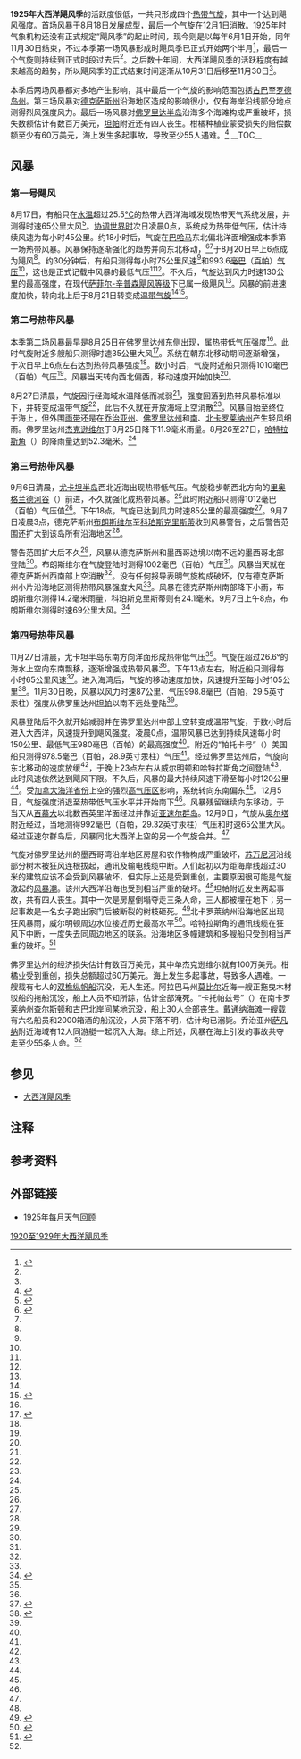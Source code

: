 {{noteTA
|G1=USState
|1=zh-hans:百慕大;zh-hk:百慕達;zh-tw:百慕達;
|2=zh-hans:亚速尔;zh-tw:亞速;zh-hk:亞速爾;
}}
{{Infobox hurricane season
| Basin=Atl
| Year=1925
| Track=1925 Atlantic hurricane season summary map.png
| First storm formed=1925年8月18日
| Last storm dissipated= 1925年12月1日
| Strongest storm name=第一号
| Strongest storm winds=70
| Damagespre=至少
| Damages=1.6
| Inflated=1
| Fatalities=≥59
| five seasons=[[1923年大西洋飓风季|1923]]、[[1924年大西洋飓风季|1924]]、'''1925'''、[[1926年大西洋飓风季|1926]]、[[1927年大西洋飓风季|1927]]
}}
'''1925年大西洋飓风季'''的活跃度很低，一共只形成四个[[热带气旋|热带气旋]]，其中一个达到飓风强度。首场风暴于8月18日发展成型，最后一个气旋在12月1日消散。1925年时气象机构还没有正式规定“飓风季”的起止时间，现今则是以每年6月1日开始，同年11月30日结束，不过本季第一场风暴形成时飓风季已正式开始两个半月<ref name="FAQG1">{{cite web | author = Neal Dorst | publisher = National Oceanic and Atmospheric Administration | year = 1993 | accessdate = 2009-03-08 | title = When is hurricane season ? | archivedate = 2009-03-08 | deadurl = yes | archiveurl = https://web.archive.org/web/20090308083302/http://www.aoml.noaa.gov/hrd/tcfaq/G1.html | url = http://www.aoml.noaa.gov/hrd/tcfaq/G1.html }}</ref>，最后一个气旋则持续到正式时段过去后<ref name="MWR" />。之后数十年间，大西洋飓风季的活跃程度有越来越高的趋势，所以飓风季的正式结束时间逐渐从10月31日后移至11月30日<ref name="FAQG1" />。

本季后两场风暴都对多地产生影响，其中最后一个气旋的影响范围包括[[古巴|古巴]]至[[罗德岛州|罗德岛州]]。第三场风暴对[[德克萨斯州|德克萨斯州]]沿海地区造成的影响很小，仅有海岸沿线部分地点测得烈风强度风力。最后一场风暴对[[佛罗里达半岛|佛罗里达半岛]]沿海多个海滩构成严重破坏，损失数额估计有数百万美元，[[坦帕_(佛罗里达州)|坦帕]]附近还有四人丧生。柑橘种植业蒙受损失的赔偿数额至少有60万美元，海上发生多起事故，导致至少55人遇难。<ref name="MWR">{{cite web | author = W. P. Day | title = Monthly Weather Review for 1925 | year = 1926 | publisher = National Weather Service | accessdate = 2016-12-29 | url = http://www.aoml.noaa.gov/general/lib/lib1/nhclib/mwreviews/1925.pdf | format = PDF | deadurl = no | archiveurl = https://web.archive.org/web/20160303175059/http://www.aoml.noaa.gov/general/lib/lib1/nhclib/mwreviews/1925.pdf | archivedate = 2016-03-03 }}</ref>
__TOC__
{{Clear}}

== 风暴 ==

=== 第一号飓风 ===
{{Infobox Hurricane Small
|Basin=Atl
|Image=1925 Atlantic hurricane 1 track.png
|Formed=8月18日
|Dissipated=8月21日
|1-min winds=70
|Pressure=<994
}}
8月17日，有船只在[[海面温度|水温]]超过25.5[[摄氏度|°C]]的热带大西洋海域发现热带天气系统发展，并测得时速65公里大风<ref name="Hur1">{{cite web | publisher = National Oceanic and Atmospheric Administration | archiveurl = https://web.archive.org/web/20160303190320/http://www.aoml.noaa.gov/hrd/hurdat/excelfiles_centerfix/192501.xls | deadurl = no | archivedate = 2016-03-03 | year = 2009 | accessdate = 2016-12-29 | title = Raw Observations for Hurricane One 1925 | url = http://www.aoml.noaa.gov/hrd/hurdat/excelfiles_centerfix/192501.xls | format = [[Microsoft_Excel|XLS]] }}</ref>。[[协调世界时|协调世界时]]次日凌晨0点，系统成为热带低气压，估计持续风速为每小时45公里。约18小时后，气旋在[[巴哈马|巴哈马]]东北偏北洋面增强成本季第一场热带风暴。风暴保持逐渐强化的趋势并向东北移动，<ref name="hurdat">{{cite web | title = Atlantic Best Tracks, 1851 to 2007 Reanalyzed | year = 2009 | publisher = National Hurricane Center | accessdate = 2016-12-29 | url = http://www.aoml.noaa.gov/hrd/hurdat/tra51to07-2125rean.txt | archiveurl = https://web.archive.org/web/20160303182612/http://www.aoml.noaa.gov/hrd/hurdat/tra51to07-2125rean.txt | archivedate = 2016-03-03 | deadurl = no | format = [[文本文件|TXT]] }}</ref><ref name="RA" />于{{lang|en|[[协调世界时|UTC]]}}8月20日早上6点成为飓风<ref name="hurdat" />。约30分钟后，有船只测得每小时75公里风速<ref name="Hur1" />和993.6[[巴|毫巴]]（[[帕斯卡|百帕]]）[[气压|气压]]<ref name="MWR" />，这也是正式记载中风暴的最低气压<ref name="MWR" /><ref name="Hur1" />。不久后，气旋达到风力时速130公里的最高强度，在现代[[萨菲尔-辛普森飓风等级|萨菲尔-辛普森飓风等级]]下已属一级飓风<ref name="hurdat" />。风暴的前进速度加快，转向北上后于8月21日转变成[[温带气旋|温带气旋]]<ref name="hurdat" /><ref name="RA">{{cite web | author = Chris Landsea | publisher = National Hurricane Center | archiveurl = https://web.archive.org/web/20160304040238/http://www.aoml.noaa.gov/hrd/hurdat/presentations/irr-19111930.ppt | deadurl = no | date = 2005-06-28 | accessdate = 2016-12-29 | title = The Atlantic Hurricane Database Reanalysis for 1911 to 1930 | url = http://www.aoml.noaa.gov/hrd/hurdat/presentations/irr-19111930.ppt | format = [[Microsoft_PowerPoint|PPT]] | archivedate = 2016-03-04 }}</ref>。
{{Clear}}

=== 第二号热带风暴 ===
{{Infobox Hurricane Small
|Basin=Atl
|Image=1925 Atlantic tropical storm 2 track.png
|Formed=8月25日
|Dissipated=8月27日
|1-min winds=35
|Pressure=<1009
}}
本季第二场风暴最早是8月25日在佛罗里达州东侧出现，属热带低气压强度<ref name="hurdat" />。此时气旋附近多艘船只测得时速35公里大风<ref name="Hur2">{{cite web | publisher = National Oceanic and Atmospheric Administration | year = 2009 | accessdate = 2016-12-30 | title = Raw Observations for Tropical Storm Two 1925 | format = XLS | archiveurl = https://web.archive.org/web/20160303213105/http://www.aoml.noaa.gov/hrd/hurdat/excelfiles_centerfix/192502.xls | deadurl = no | url = http://www.aoml.noaa.gov/hrd/hurdat/excelfiles_centerfix/192502.xls | archivedate = 2016-03-03 }}</ref>。系统在朝东北移动期间逐渐增强，于{{lang|en|UTC}}次日早上6点左右达到热带风暴强度<ref name="hurdat" />。数小时后，气旋附近船只测得1010毫巴（百帕）气压<ref name="Hur2" />。风暴当天转向西北偏西，移动速度开始加快<ref name="hurdat" />。

8月27日清晨，气旋因行经海域水温降低而减弱<ref name="Hur2" />，强度回落到热带风暴标准以下，并转变成温带气旋<ref name="hurdat" />，此后不久就在开放海域上空消散<ref name="hurdat" />。风暴自始至终位于海上，但外围[[雨带|雨带]]还是在[[乔治亚州|乔治亚州]]、[[佛罗里达州|佛罗里达州]]和[[南卡罗莱纳州|南]]、[[北卡罗莱纳州|北卡罗莱纳州]]产生轻风细雨。佛罗里达州[[杰克逊维尔_(佛罗里达州)|杰克逊维尔]]于8月25日降下11.9毫米雨量。8月26至27日，[[哈特拉斯角|哈特拉斯角]]（{{lang|en|Cape Hatteras}}）的降雨量达到52.3毫米。<ref name="Hur2" />
{{Clear}}

=== 第三号热带风暴 ===
{{Infobox Hurricane Small
|Basin=Atl
|Image=1925 Atlantic tropical storm 3 track.png
|Formed=9月6日
|Dissipated=9月7日
|1-min winds=45
|Pressure=<1002
}}
9月6日清晨，[[尤卡坦半岛|尤卡坦半岛]]西北近海出现热带低气压。气旋稳步朝西北方向的[[里奥格兰德河谷|里奥格兰德河谷]]（{{lang|en|Rio Grande Valley}}）前进，不久就强化成热带风暴。<ref name="hurdat" />此时附近船只测得1012毫巴（百帕）气压值<ref name="Hur3" />。{{lang|en|UTC}}下午18点，气旋已达到风力时速85公里的最高强度<ref name="hurdat" />。{{lang|en|UTC}}9月7日凌晨3点，德克萨斯州[[布朗斯维尔_(德克萨斯州)|布朗斯维尔]]至[[科珀斯克里斯蒂_(德克萨斯州)|科珀斯克里斯蒂]]收到风暴警告，之后警告范围还扩大到该岛所有沿海地区<ref name="MWR" />。

警告范围扩大后不久<ref name="MWR" />，风暴从德克萨斯州和墨西哥边境以南不远的墨西哥北部登陆<ref name="hurdat" />。布朗斯维尔在气旋登陆时测得1002毫巴（百帕）气压<ref name="Hur3" />。风暴当天就在德克萨斯州西南部上空消散<ref name="hurdat" />。没有任何报导表明气旋构成破坏，仅有德克萨斯州小片沿海地区测得热带风暴强度大风<ref name="MWR" />。风暴在德克萨斯州南部降下小雨，布朗斯维尔测得14.2毫米雨量，科珀斯克里斯蒂则有24.1毫米。{{lang|en|UTC}}9月7日上午8点，布朗斯维尔测得时速69公里大风。<ref name="Hur3">{{cite web | publisher = National Oceanic and Atmospheric Administration | year = 2009 | accessdate = 2016-12-30 | title = Raw Observations for Tropical Storm Three 1925 | url = http://www.aoml.noaa.gov/hrd/hurdat/excelfiles_centerfix/192503.xls | archivedate = 2016-03-03 | format = XLS | deadurl = no | archiveurl = https://web.archive.org/web/20160303235144/http://www.aoml.noaa.gov/hrd/hurdat/excelfiles_centerfix/192503.xls }}</ref>
{{Clear}}

=== 第四号热带风暴 ===
{{Infobox Hurricane Small
|Basin=Atl
|Image=1925 Hurricane 4 Weather Map.jpg
|Track=1925 Atlantic hurricane 4 track.png
|Formed=11月27日
|Dissipated=12月1日
|1-min winds=55
|Pressure=<996
}}
11月27日清晨，尤卡坦半岛东南方向洋面形成热带低气压<ref name="hurdat" />。气旋在超过26.6°{{lang|en|C}}的海水上空向东南飘移，逐渐增强成热带风暴<ref name="hurdat" />。{{lang|en|UTC}}下午13点左右，附近船只测得每小时65公里风速<ref name="Hur4">{{cite web | publisher = National Oceanic and Atmospheric Administration | year = 2009 | accessdate = 2016-12-30 | title = Raw Observations for Hurricane Four 1925 | archivedate = 2013-03-05 | archiveurl = https://web.archive.org/web/20130305060054/http://www.aoml.noaa.gov/hrd/hurdat/excelfiles_centerfix/192504.xls | deadurl = no | url = http://www.aoml.noaa.gov/hrd/hurdat/excelfiles_centerfix/192504.xls | format = XLS }}</ref>。进入海湾后，气旋的移动速度加快，风速提升至每小时105公里<ref name="Meta">{{Cite web | author = Hurricane Research Division | publisher = National Hurricane Center | year = 2011 | accessdate = 2016-12-30 | title = Documentation of Atlantic Tropical Cyclones Changes in HURDAT | url = http://www.aoml.noaa.gov/hrd/hurdat/metadata_aug11.html | deadurl = no | archiveurl = https://web.archive.org/web/20160303181152/http://www.aoml.noaa.gov/hrd/hurdat/metadata_aug11.html | archivedate = 2016-03-03 }}</ref>。11月30日晚，风暴以风力时速87公里、气压998.8毫巴（百帕，29.5英寸汞柱）强度从佛罗里达州[[坦帕_(佛罗里达州)|坦帕]]以南不远处登陆<ref name="MWR" />。

风暴登陆后不久就开始减弱并在佛罗里达州中部上空转变成温带气旋，于数小时后进入大西洋，风速提升到飓风强度。{{lang|en|UTC}}凌晨0点，温带风暴已达到持续风速每小时150公里、最低气压980毫巴（百帕）的最高强度<ref name="hurdat" />。附近的“帕托卡号”（{{lang|en|Patoka}}）美国船只测得978.5毫巴（百帕，28.9英寸汞柱）气压<ref name="MWR" />。经过佛罗里达州后，气旋向东北移动的速度放缓<ref name="hurdat" />，于{{lang|en|UTC}}晚上23点左右从[[威尔明顿_(北卡罗来纳州)|威尔明顿]]和哈特拉斯角之间登陆<ref name="MWR" />，此时风速依然达到飓风下限。不久后，风暴的最大持续风速下滑至每小时120公里<ref name="hurdat" />。受[[加拿大海洋省份|加拿大海洋省份]]上空的强烈[[高气压|高气压区]]影响，系统转向东南偏东<ref name="MWR" />。12月5日，气旋强度消退至热带低气压水平并开始南下<ref name="hurdat" />。风暴残留继续向东移动，于当天从[[百慕大|百慕大]]以北数百英里洋面经过并靠近[[亚速尔群岛|亚速尔群岛]]。12月9日，气旋从[[奥尔塔_(亚速尔群岛)|奥尔塔]]附近经过，当地测得992毫巴（百帕，29.32英寸汞柱）气压和时速65公里大风。经过亚速尔群岛后，风暴同北大西洋上空的另一个气旋合并。<ref name="MWR" />

气旋对佛罗里达州的墨西哥湾沿岸地区房屋和农作物构成严重破坏，[[苏万尼河|苏万尼河]]沿线部分树木被狂风连根拔起，通讯及输电线缆中断。人们起初以为距海岸线超过30米的建筑应该不会受到风暴破坏，但实际上还是受到重创，主要原因很可能是气旋激起的[[风暴潮|风暴潮]]。该州大西洋沿海也受到相当严重的破坏。<ref name="MWR" />坦帕附近发生两起事故，共有四人丧生。其中一次是房屋倒塌夺走三条人命，三人都被埋在地下；另一起事故是一名女子跑出家门后被断裂的树枝砸死。<ref>{{cite news | author = Staff Writer | publisher = ''Morning Avalanche'' | date = 1925-12-02 | title = Four Lives Lost in Storm Off Tampa Coast}}</ref>北卡罗莱纳州沿海地区出现狂风暴雨，威尔明顿周边水位接近历史最高水平<ref>{{cite news | agency = [[美联社|Associated Press]] | newspaper = ''The Morning News Review'' | date = 1925-12-02 | title = Tropical Storm Ravages Florida Coast}}</ref>。哈特拉斯角的通讯线缆在狂风下中断，一度失去同周边地区的联系。沿海地区多幢建筑和多艘船只受到相当严重的破坏。<ref>{{cite news | author = Staff Writer | newspaper = ''The Zanesville Signal'' | date = 1925-12-02 | title = Middle Atlantic Coast is Swept by Furious Gale}}</ref>

佛罗里达州的经济损失估计有数百万美元，其中单杰克逊维尔就有100万美元。柑橘业受到重创，损失总额超过60万美元。海上发生多起事故，导致多人遇难。一艘载有七人的[[双桅纵帆船|双桅纵帆船]]沉没，无人生还。阿拉巴马州[[莫比尔_(阿拉巴马州)|莫比尔]]近海一艘正拖曳木材驳船的拖船沉没，船上人员不知所踪，估计全部淹死。“卡托帕兹号”（{{lang|en|Catopazi}}）在南卡罗莱纳州[[查尔斯顿_(南卡罗莱纳州)|查尔斯顿]]和[[古巴|古巴]]北岸间某地沉没，船上30人全部丧生。[[戴通纳海滩|戴通纳海滩]]一艘载有六名船员和2000箱酒的船沉没，人员下落不明，估计均已溺毙。乔治亚州[[萨凡纳|萨凡纳]]附近海域有12人同游艇一起沉入大海。综上所述，风暴在海上引发的事故共夺走至少55条人命。<ref name="MWR" />
{{Clear}}

== 参见 ==
{{portal|热带气旋}}
*[[大西洋飓风季|大西洋飓风季]]

== 注释 ==
{{Reflist|group="注"}}

== 参考资料 ==
{{Reflist|35em}}

== 外部链接 ==
{{Commons category|1925 Atlantic hurricane season}}
*[http://www.aoml.noaa.gov/general/lib/lib1/nhclib/mwreviews/1925.pdf 1925年每月天气回顾]{{Wayback|url=http://www.aoml.noaa.gov/general/lib/lib1/nhclib/mwreviews/1925.pdf |date=20160303175059 }}

{{大西洋飓风季}}

{{DEFAULTSORT:1925 Atlantic Hurricane Season}}
[[Category:1920至1929年大西洋飓风季|]]
{{Good article}}
